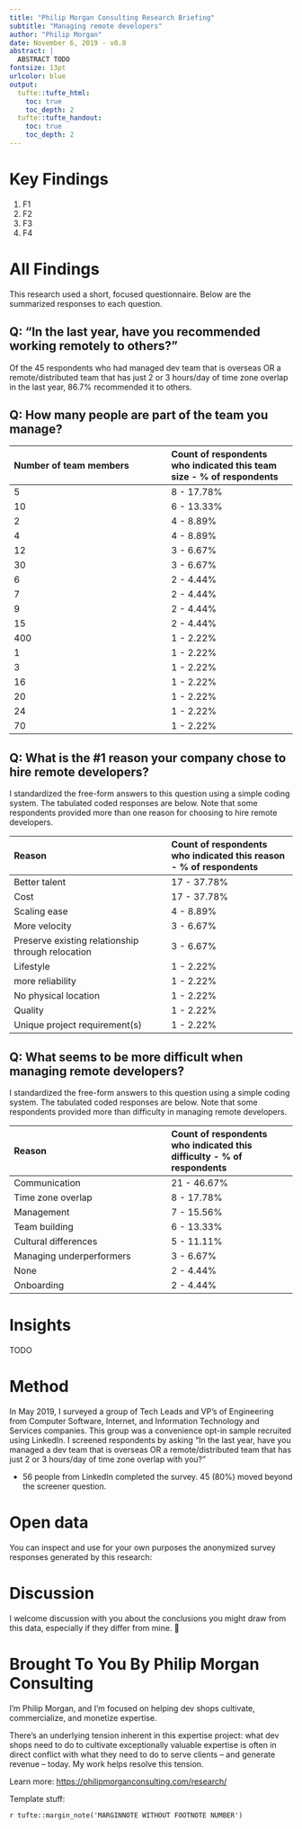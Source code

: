 ```yaml
---
title: "Philip Morgan Consulting Research Briefing"
subtitle: "Managing remote developers"
author: "Philip Morgan"
date: November 6, 2019 - v0.8
abstract: |
  ABSTRACT TODO
fontsize: 13pt
urlcolor: blue
output:
  tufte::tufte_html:
    toc: true
    toc_depth: 2
  tufte::tufte_handout:
    toc: true
    toc_depth: 2
---
```


\newpage
# Key Findings

1. F1
2. F2
3. F3
4. F4

\newpage
# All Findings

This research used a short, focused questionnaire. Below are the summarized responses to each question.

## Q: "In the last year, have you recommended working remotely to others?"

Of the 45 respondents who had managed dev team that is overseas OR a remote/distributed team that has just 2 or 3 hours/day of time zone overlap in the last year, 86.7% recommended it to others.

## Q: How many people are part of the team you manage?

| Number of team members | Count of respondents who indicated this team size  - % of respondents |
|:--------------|:-----------|
| 	5	 | 	8	 - 	17.78%	 |
| 	10	 | 	6	 - 	13.33%	 |
| 	2	 | 	4	 - 	8.89%	 |
| 	4	 | 	4	 - 	8.89%	 |
| 	12	 | 	3	 - 	6.67%	 |
| 	30	 | 	3	 - 	6.67%	 |
| 	6	 | 	2	 - 	4.44%	 |
| 	7	 | 	2	 - 	4.44%	 |
| 	9	 | 	2	 - 	4.44%	 |
| 	15	 | 	2	 - 	4.44%	 |
| 	400	 | 	1	 - 	2.22%	 |
| 	1	 | 	1	 - 	2.22%	 |
| 	3	 | 	1	 - 	2.22%	 |
| 	16	 | 	1	 - 	2.22%	 |
| 	20	 | 	1	 - 	2.22%	 |
| 	24	 | 	1	 - 	2.22%	 |
| 	70	 | 	1	 - 	2.22%	 |


## Q: What is the #1 reason your company chose to hire remote developers?

I standardized the free-form answers to this question using a simple coding system. The tabulated coded responses are below. Note that some respondents provided more than one reason for choosing to hire remote developers.

| Reason | Count of respondents who indicated this reason - % of respondents |
|:--------------|:-----------|
| 	Better talent	 | 	17	 - 	37.78%	 |
| 	Cost	 | 	17	 - 	37.78%	 |
| 	Scaling ease	 | 	4	 - 	8.89%	 |
| 	More velocity	 | 	3	 - 	6.67%	 |
| 	Preserve existing relationship through relocation	 | 	3	 - 	6.67%	 |
| 	Lifestyle	 | 	1	 - 	2.22%	 |
| 	more reliability	 | 	1	 - 	2.22%	 |
| 	No physical location	 | 	1	 - 	2.22%	 |
| 	Quality	 | 	1	 - 	2.22%	 |
| 	Unique project requirement(s)	 | 	1	 - 	2.22%	 |


## Q: What seems to be more difficult when managing remote developers?

I standardized the free-form answers to this question using a simple coding system. The tabulated coded responses are below. Note that some respondents provided more than difficulty in managing remote developers.

| Reason | Count of respondents who indicated this difficulty - % of respondents |
|:--------------|:-----------|
| 	Communication	 | 	21	 - 	46.67%	 |
| 	Time zone overlap	 | 	8	 - 	17.78%	 |
| 	Management	 | 	7	 - 	15.56%	 |
| 	Team building	 | 	6	 - 	13.33%	 |
| 	Cultural differences	 | 	5	 - 	11.11%	 |
| 	Managing underperformers	 | 	3	 - 	6.67%	 |
| 	None	 | 	2	 - 	4.44%	 |
| 	Onboarding	 | 	2	 - 	4.44%	 |


# Insights

TODO

# Method

In May 2019, I surveyed a group of Tech Leads and VP's of Engineering from Computer Software, Internet, and Information Technology and Services companies. This group was a convenience opt-in sample recruited using LinkedIn. I screened respondents by asking "In the last year, have you managed a dev team that is overseas OR a remote/distributed team that has just 2 or 3 hours/day of time zone overlap with you?"

- 56 people from LinkedIn completed the survey. 45 (80%) moved beyond the screener question.

# Open data

You can inspect and use for your own purposes the anonymized survey responses generated by this research: <TODO>

# Discussion

I welcome discussion with you about the conclusions you might draw from this data, especially if they differ from mine. 

# Brought To You By Philip Morgan Consulting

I'm Philip Morgan, and I'm focused on helping dev shops cultivate, commercialize, and monetize expertise. 

There's an underlying tension inherent in this expertise project: what dev shops need to do to cultivate exceptionally valuable expertise is often in direct conflict with what they need to do to serve clients -- and generate revenue -- today. My work helps resolve this tension. 

Learn more: 
<https://philipmorganconsulting.com/research/>

Template stuff:

`r tufte::margin_note('MARGINNOTE WITHOUT FOOTNOTE NUMBER')`
